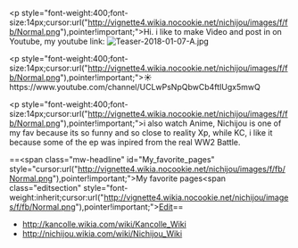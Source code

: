 <p style="font-weight:400;font-size:14px;cursor:url("http://vignette4.wikia.nocookie.net/nichijou/images/f/fb/Normal.png"),pointer!important;">Hi. i like to make Video and post in on Youtube, my youtube link: [[File:Teaser-2018-01-07-A.jpg|thumb]]</p>

<p style="font-weight:400;font-size:14px;cursor:url("http://vignette4.wikia.nocookie.net/nichijou/images/f/fb/Normal.png"),pointer!important;">☀https://www.youtube.com/channel/UCLwPsNpQbwCb4ftIUgx5mwQ</p>

<p style="font-weight:400;font-size:14px;cursor:url("http://vignette4.wikia.nocookie.net/nichijou/images/f/fb/Normal.png"),pointer!important;">i also watch Anime, Nichijou is one of my fav because its so funny and so close to reality <span style="font-weight:400;">Xp,</span><span style="font-weight:400;"> while KC, i like it because some of the ep was inpired from the real WW2 Battle. </span></p>
==<span class="mw-headline" id="My_favorite_pages" style="cursor:url("http://vignette4.wikia.nocookie.net/nichijou/images/f/fb/Normal.png"),pointer!important;">My favorite pages</span><span class="editsection" style="font-weight:inherit;cursor:url("http://vignette4.wikia.nocookie.net/nichijou/images/f/fb/Normal.png"),pointer!important;">[http://nichijou.wikia.com/wiki/User:Zulfa_Azizie?action=edit&section=1 Edit]</span>==
*http://kancolle.wikia.com/wiki/Kancolle_Wiki
*http://nichijou.wikia.com/wiki/Nichijou_Wiki